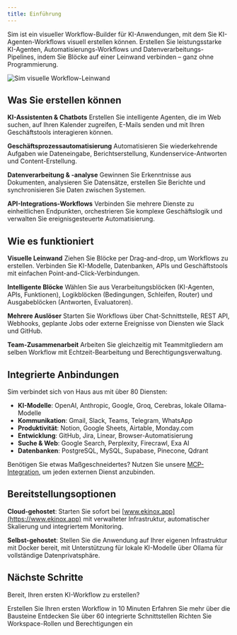 ```yaml
---
title: Einführung
---
```



Sim ist ein visueller Workflow-Builder für KI-Anwendungen, mit dem Sie KI-Agenten-Workflows visuell erstellen können. Erstellen Sie leistungsstarke KI-Agenten, Automatisierungs-Workflows und Datenverarbeitungs-Pipelines, indem Sie Blöcke auf einer Leinwand verbinden – ganz ohne Programmierung.

<div className="flex justify-center">
  <Image
    src="/static/introduction.png"
    alt="Sim visuelle Workflow-Leinwand"
    width={700}
    height={450}
    className="my-6"
  />
</div>

## Was Sie erstellen können

**KI-Assistenten & Chatbots**
Erstellen Sie intelligente Agenten, die im Web suchen, auf Ihren Kalender zugreifen, E-Mails senden und mit Ihren Geschäftstools interagieren können.

**Geschäftsprozessautomatisierung**
Automatisieren Sie wiederkehrende Aufgaben wie Dateneingabe, Berichtserstellung, Kundenservice-Antworten und Content-Erstellung.

**Datenverarbeitung & -analyse**
Gewinnen Sie Erkenntnisse aus Dokumenten, analysieren Sie Datensätze, erstellen Sie Berichte und synchronisieren Sie Daten zwischen Systemen.

**API-Integrations-Workflows**
Verbinden Sie mehrere Dienste zu einheitlichen Endpunkten, orchestrieren Sie komplexe Geschäftslogik und verwalten Sie ereignisgesteuerte Automatisierung.

## Wie es funktioniert

**Visuelle Leinwand**
Ziehen Sie Blöcke per Drag-and-drop, um Workflows zu erstellen. Verbinden Sie KI-Modelle, Datenbanken, APIs und Geschäftstools mit einfachen Point-and-Click-Verbindungen.

**Intelligente Blöcke**
Wählen Sie aus Verarbeitungsblöcken (KI-Agenten, APIs, Funktionen), Logikblöcken (Bedingungen, Schleifen, Router) und Ausgabeblöcken (Antworten, Evaluatoren).

**Mehrere Auslöser**
Starten Sie Workflows über Chat-Schnittstelle, REST API, Webhooks, geplante Jobs oder externe Ereignisse von Diensten wie Slack und GitHub.

**Team-Zusammenarbeit**
Arbeiten Sie gleichzeitig mit Teammitgliedern am selben Workflow mit Echtzeit-Bearbeitung und Berechtigungsverwaltung.

## Integrierte Anbindungen

Sim verbindet sich von Haus aus mit über 80 Diensten:

- **KI-Modelle**: OpenAI, Anthropic, Google, Groq, Cerebras, lokale Ollama-Modelle
- **Kommunikation**: Gmail, Slack, Teams, Telegram, WhatsApp  
- **Produktivität**: Notion, Google Sheets, Airtable, Monday.com
- **Entwicklung**: GitHub, Jira, Linear, Browser-Automatisierung
- **Suche & Web**: Google Search, Perplexity, Firecrawl, Exa AI
- **Datenbanken**: PostgreSQL, MySQL, Supabase, Pinecone, Qdrant

Benötigen Sie etwas Maßgeschneidertes? Nutzen Sie unsere [MCP-Integration](/mcp), um jeden externen Dienst anzubinden.

## Bereitstellungsoptionen

**Cloud-gehostet**: Starten Sie sofort bei [www.ekinox.app](https://www.ekinox.app) mit verwalteter Infrastruktur, automatischer Skalierung und integriertem Monitoring.

**Selbst-gehostet**: Stellen Sie die Anwendung auf Ihrer eigenen Infrastruktur mit Docker bereit, mit Unterstützung für lokale KI-Modelle über Ollama für vollständige Datenprivatsphäre.

## Nächste Schritte

Bereit, Ihren ersten KI-Workflow zu erstellen?

<Cards>
  <Card title="Erste Schritte" href="/getting-started">
    Erstellen Sie Ihren ersten Workflow in 10 Minuten
  </Card>
  <Card title="Workflow-Bausteine" href="/blocks">
    Erfahren Sie mehr über die Bausteine
  </Card>
  <Card title="Tools & Integrationen" href="/tools">
    Entdecken Sie über 60 integrierte Schnittstellen
  </Card>
  <Card title="Team-Berechtigungen" href="/permissions/roles-and-permissions">
    Richten Sie Workspace-Rollen und Berechtigungen ein
  </Card>
</Cards>
